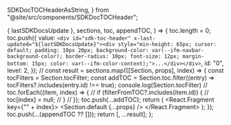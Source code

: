 
  SDKDocTOCHeaderAsString,
} from "@site/src/components/SDKDocTOCHeader";


  { lastSDKDocsUpdate },
  sections,
  toc,
  appendTOC,
) => {
  toc.length = 0;
  toc.push({
    value: `<div id="sdk-toc-header" x-last-updated="${lastSDKDocsUpdate}"><div style="min-height: 65px; cursor: default; padding: 10px 20px; background-color: var(--ifm-navbar-background-color); border-radius: 10px; font-size: 12px; margin-bottom: 15px; color: var(--ifm-color-content);">...</div></div>`,
    id: "0",
    level: 2,
  });
  //
  const result = sections.map(([Section, props], index) => {
    const tocFilters = Section.tocFilter;
    const addTOC = Section.toc.filter((entry) => tocFilters?.includes(entry.id) !== true);
    console.log(Section.tocFilter)
    // toc.forEach((item, index) => {
    //   if (filterFromTOC?.includes(item.id)) {
    //     toc[index] = null;
    //   }
    // });
    toc.push(...addTOC);
    return (
      <React.Fragment key={"" + index}>
        <Section.default {...props} />
        <Gap />
      </React.Fragment>
    );
  });
  toc.push(...(appendTOC ?? []));
  return [<SDKDocTOCHeader key="header" />, ...result];
};
